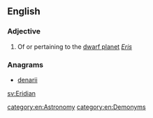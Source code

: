 ==English==

===Adjective===
{{en-adj}}

# Of or pertaining to the [[dwarf planet]] ''[[Eris]]''

===Anagrams===
* [[denarii#English|denarii]]

[[sv:Eridian]]

[[category:en:Astronomy]]
[[category:en:Demonyms]]